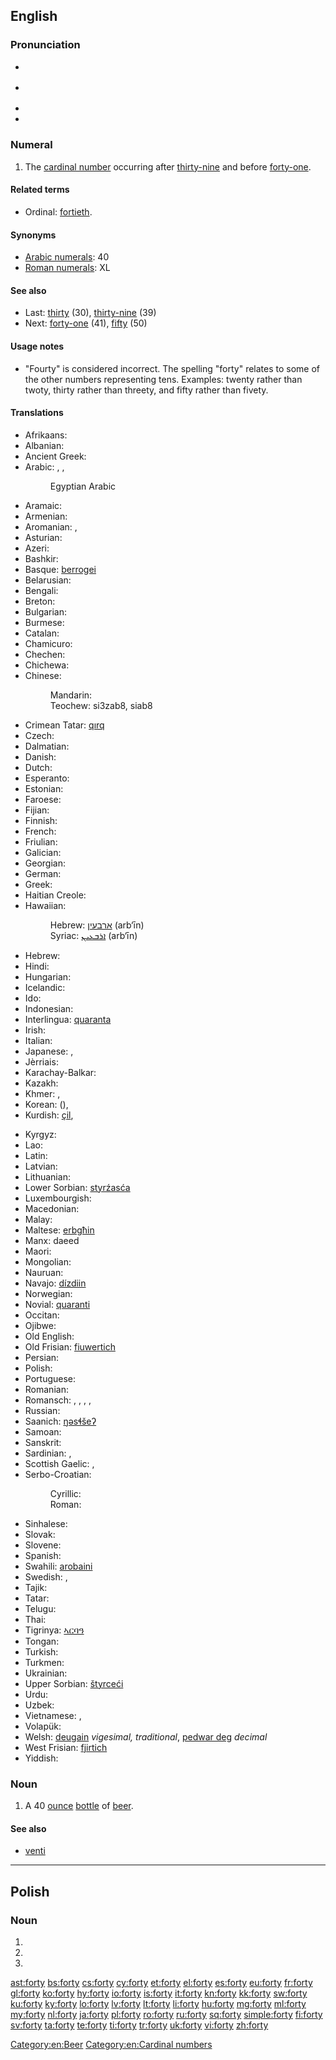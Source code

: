 ==English==

===Pronunciation===
* {{a|GenAm}} {{IPA|/ˈfɔɹti/}}
* {{a|St. Louis}} {{IPA|/ˈfɑɹɾij/}}
* {{audio|en-us-forty.ogg|Audio (US)}}
* {{rhymes|ɔː(r)ti}}

===Numeral===
{{head|en|numeral}}

# {{cardinal}} The [[cardinal number]] occurring after [[thirty-nine]] and before [[forty-one]].

====Related terms====
* Ordinal: [[fortieth]].

====Synonyms====
* [[w:Arabic numerals|Arabic numerals]]: 40
* [[w:Roman numerals|Roman numerals]]: XL

====See also====
* Last: [[thirty]] (30), [[thirty-nine]] (39)
* Next: [[forty-one]] (41), [[fifty]] (50)

====Usage notes====
* "Fourty" is considered incorrect. <!--Move the following to Etymology section? and expand.-->The spelling "forty" relates to some of the other numbers representing tens. Examples: twenty rather than twoty, thirty rather than threety, and fifty rather than fivety.

====Translations====
{{trans-top|the cardinal number occurring after thirty-nine}}
* Afrikaans: {{t-|af|veertig}}
* Albanian: {{t-|sq|dyzet}}
* Ancient Greek: {{tø|grc|τεσσαράκοντα|tr=tessarakonta|sc=polytonic}}
* Arabic: {{t-|ar|أربعين|tr=ʾarbaʿīn|alt=أَرْبَعِينَ|sc=Arab}}, {{qualifier|only nominative, formal}} {{t-|ar|أربعون|tr=ʾarbaʿūn|alt=أربَعُون|sc=Arab}}, {{qualifier|numeral}} {{t-|ar|٤٠|sc=Arab}}
*: Egyptian Arabic {{tø|arz|اربعين|alt=أربعين|tr=ʾarbaʿīn|sc=Arab}}
* Aramaic:
* Armenian: {{t+|hy|քառասուն|tr=k'aṙasun}}
* Aromanian: {{t-|rup|patrudzãts}}, {{t-|rup|patrudzãtsi}}
* Asturian: {{t+|ast|cuarenta}}
* Azeri: {{t+|az|qırx}}
* Bashkir: {{tø|ba|ҡырҡ|sc=Cyrl}}
* Basque: [[berrogei]]
* Belarusian: {{t-|be|сорак|tr=sórak|sc=Cyrl}}
* Bengali: {{t-|bn|চল্লিশ|tr=côllish|sc=Beng}}
* Breton: {{t+|br|daou-ugent}}
* Bulgarian: {{t-|bg|четиридесет|tr=četirideset|sc=Cyrl}}
* Burmese: {{t-|my|လေးဆယ်|tr=le:zè|sc=Mymr}}
* Catalan: {{t+|ca|quaranta}}
* Chamicuro: {{tø|ccc|ma'pojtamala chunka}}
* Chechen: {{tø|ce|шовзткъа|tr=šovztqha}}
* Chichewa: {{tø|ny|makumi anayi}}
* Chinese:
*: Mandarin: {{t|cmn|四十|tr=sìshí|sc=Hani}}
*: Teochew: si3zab8, siab8
* Crimean Tatar: [[qırq]]
* Czech: {{t+|cs|čtyřicet}}
* Dalmatian: {{tø|dlm|quaranta}}
* Danish: {{t+|da|fyrre}}
* Dutch: {{t+|nl|veertig|f}}
* Esperanto: {{t-|eo|kvardek}}
* Estonian: {{t+|et|nelikümmend}}
* Faroese: {{t-|fo|fjøruti}}
* Fijian: {{t-|fj|va saga vulu}}
* Finnish: {{t+|fi|neljäkymmentä}}
* French: {{t+|fr|quarante|m}}
* Friulian: {{tø|fur|cuarante}}
* Galician: {{t+|gl|corenta}}
* Georgian: {{t-|ka|ორმოცი|tr=ormoc'i|sc=Geor}}
* German: {{t+|de|vierzig|f}}
* Greek: {{t+|el|σαράντα|tr=saránda}}
* Haitian Creole: {{tø|ht|karant}}
* Hawaiian: {{tø|haw|kanahā}}
*: Hebrew: [[ארבעין]] (arb‘īn) {{c}}
*: Syriac: [[ܐܪܒܥܝܢ]] (arb‘īn) {{c}}
* Hebrew: {{t-|he|ארבעים|m|f|alt=אַרְבָּעִים|tr=arba'ím}}
* Hindi: {{t+|hi|चालीस|tr=cālīs|sc=Deva}}
* Hungarian: {{t+|hu|negyven}}
* Icelandic: {{t+|is|fjörutíu}}
* Ido: {{t+|io|quaradek}}
* Indonesian: {{t-|id|empat puluh}}
* Interlingua: [[quaranta]]
* Irish: {{t+|ga|daichead}}
* Italian: {{t+|it|quaranta}}
* Japanese: {{t+|ja|四十|tr=よんじゅう, yonjū|sc=Jpan}}, {{t+|ja|四十|tr=しじゅう, shijū|sc=Jpan}}
* Jèrriais: {{tø|roa-jer|quarante}}
* Karachay-Balkar: {{tø|krc|къыркъ|tr=qirq|sc=Cyrl}}
* Kazakh: {{t|kk|қырық|tr=qırıq|sc=Cyrl}}
* Khmer: {{t+|km|សែសិប|tr=sɐe səp|sc=Khmr}}, {{qualifier|numeral}} {{l|km|៤០}}
* Korean: {{t+|ko|사십|tr=sasip|sc=Kore}} ({{t+|ko|四十|sc=Kore}}), {{t+|ko|마흔|tr=maheun|sc=Kore}}
* Kurdish: [[çil]], {{ku-Arab|[[چل]]}}
{{trans-mid}}
* Kyrgyz: {{t+|ky|кырк|tr=kırk|sc=Cyrl}}
* Lao: {{t-|lo|ສີ່ສິບ|tr=sīː síp|sc=Laoo}}
* Latin: {{t-|la|quadraginta}}
* Latvian: {{t+|lv|četrdesmit}}
* Lithuanian: {{t+|lt|keturiasdešimt}}
* Lower Sorbian: [[styrźasća]]
* Luxembourgish: {{t-|lb|véierzeg}}
* Macedonian: {{t-|mk|четириесет|tr=četiríeset}}
* Malay: {{t-|ms|empat puluh}}
* Maltese: [[erbgħin]]
* Manx: daeed
* Maori: {{t-|mi|whā tekau}}
* Mongolian: {{t-|mn|дөч|tr=döč|sc=Cyrl}}
* Nauruan: {{t-|na|animo}}
* Navajo: [[dízdiin]]
* Norwegian: {{t+|no|førti}}
* Novial: [[quaranti]]
* Occitan: {{t+|oc|quaranta}}
* Ojibwe: {{tø|oj|niimidana}}
* Old English: {{t-|ang|fortig|alt=fortiġ}}
* Old Frisian: [[fiuwertich]]
* Persian: {{t+|fa|چهل|tr=čehel}}
* Polish: {{t+|pl|czterdzieści}}
* Portuguese: {{t+|pt|quarenta}}
* Romanian: {{t+|ro|patruzeci}}
* Romansch: {{t-|rm|quaranta}}, {{t-|rm|curonta}}, {{t-|rm|curànta}}, {{t-|rm|curanta}}, {{t-|rm|quaraunta}}
* Russian: {{t+|ru|сорок|tr=sórok}}
* Saanich: [[ŋəsɬšeʔ]]
* Samoan: {{t-|sm|fagafulu}}
* Sanskrit: {{t-|sa|चत्वारिंशत्|tr=catvāriṃśát|sc=Deva}}
* Sardinian: {{t-|sc|baranta}}, {{t-|sc|caranta}}
* Scottish Gaelic: {{qualifier|old system}} {{t-|gd|dà}} {{t-|gd|fichead|alt=fhichead}}, {{qualifier|new system}} {{t-|gd|ceathrad}}
* Serbo-Croatian:
*: Cyrillic: {{t-|sh|четрдесет}}
*: Roman: {{t-|sh|četrdeset}}
* Sinhalese: {{t-|si|හතළිහ|tr=hathaliha|sc=Sinh}}
* Slovak: {{t-|sk|štyridsať}}
* Slovene: {{t+|sl|štirideset}}
* Spanish: {{t+|es|cuarenta}}
* Swahili: [[arobaini]]
* Swedish: {{t+|sv|fyrti}}, {{t+|sv|fyrtio}}
* Tajik: {{t-|tg|чил|tr=čil|sc=Cyrl}}
* Tatar: {{t+|tt|кырык|tr=qırıq|sc=Cyrl}}
* Telugu: {{t+|te|నలభై|tr=nalabhai}}
* Thai: {{t-|th|สี่สิบ|tr=sèe sìp|sc=Thai}}
* Tigrinya: [[ኣርባዓ]]
* Tongan: {{t-|to|fāgofulu}}
* Turkish: {{t+|tr|kırk}}
* Turkmen: {{t+|tk|kyrk}}
* Ukrainian: {{t+|uk|сорок|tr=sórok}}
* Upper Sorbian: [[štyrceći]]
* Urdu: {{t-|ur|چالیس|tr=cālīs|sc=ur-Arab}}
* Uzbek: {{t-|uz|qirq}}
* Vietnamese: {{t-|vi|bốn mười}}, {{t-|vi|bốn mươi}}
* Volapük: {{t+|vo|foldeg}}
* Welsh: [[deugain]] ''vigesimal, traditional'', [[pedwar deg]] ''decimal''
* West Frisian: [[fjirtich]]
* Yiddish: {{t-|yi|פֿערציק|tr=fertsik|sc=Hebr}}
{{trans-bottom}}

===Noun===
{{en-noun|forties}}

# {{slang}} A 40 [[ounce]] [[bottle]] of [[beer]].

====See also====
* [[venti]] <!-- a 20 oz coffee, from Italian -->

[[Category:en:Beer]]
[[Category:en:Cardinal numbers]]

----

==Polish==

===Noun===
{{head|pl|noun form}}

# {{inflection of|lang=pl|fort||nom|p}}
# {{inflection of|lang=pl|fort||acc|p}}
# {{inflection of|lang=pl|fort||voc|p}}

[[ast:forty]]
[[bs:forty]]
[[cs:forty]]
[[cy:forty]]
[[et:forty]]
[[el:forty]]
[[es:forty]]
[[eu:forty]]
[[fr:forty]]
[[gl:forty]]
[[ko:forty]]
[[hy:forty]]
[[io:forty]]
[[is:forty]]
[[it:forty]]
[[kn:forty]]
[[kk:forty]]
[[sw:forty]]
[[ku:forty]]
[[ky:forty]]
[[lo:forty]]
[[lv:forty]]
[[lt:forty]]
[[li:forty]]
[[hu:forty]]
[[mg:forty]]
[[ml:forty]]
[[my:forty]]
[[nl:forty]]
[[ja:forty]]
[[pl:forty]]
[[ro:forty]]
[[ru:forty]]
[[sq:forty]]
[[simple:forty]]
[[fi:forty]]
[[sv:forty]]
[[ta:forty]]
[[te:forty]]
[[ti:forty]]
[[tr:forty]]
[[uk:forty]]
[[vi:forty]]
[[zh:forty]]
